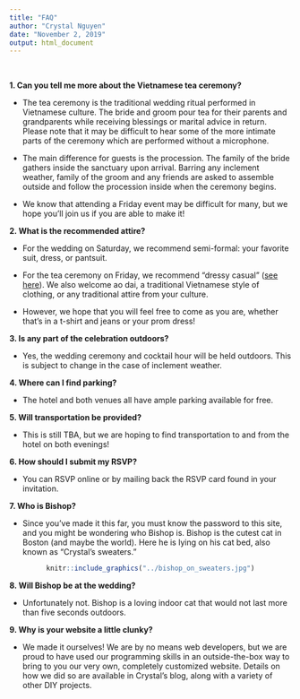 ```yaml
---
title: "FAQ"
author: "Crystal Nguyen"
date: "November 2, 2019"
output: html_document
---
```


<div align="left">
<br>

**1. Can you tell me more about the Vietnamese tea ceremony?**

<div class="nobullet">
* The tea ceremony is the traditional wedding ritual performed in Vietnamese culture. The bride and groom pour tea for their parents and grandparents while receiving blessings or marital advice in return. Please note that it may be difficult to hear some of the more intimate parts of the ceremony which are performed without a microphone.

* The main difference for guests is the procession. The family of the bride gathers inside the sanctuary upon arrival. Barring any inclement weather, family of the groom and any friends are asked to assemble outside and follow the procession inside when the ceremony begins. 

* We know that attending a Friday event may be difficult for many, but we hope you'll join us if you are able to make it!
</div>  

<!-- **1. What is a Vietnamese tea ceremony?** -->

<!-- <div class="nobullet"> -->
<!-- * The tea ceremony is the traditional wedding ritual performed in Vietnamese culture. The bride and groom pour tea for their parents and grandparents while receiving blessings or marital advice in return. Note that portions of the ceremony are meant to be quite intimate, and guests are usually unable to hear parts of what is spoken by the parents and grandparents.  -->
<!-- </div>   -->

<!-- **2. What should we do when we arrive at the tea ceremony?** -->

<!-- <div class="nobullet"> -->
<!-- * The family of the bride may gather inside the sanctuary upon arrival. Barring any inclement weather, family of the groom and any friends are asked to assemble outside and follow the procession inside when the ceremony begins. -->
<!-- </div> -->

<!-- **3. Where do we sit for the tea ceremony?** -->
<!-- <div class="nobullet"> -->
<!-- * The front row is reserved for immediate family members taking part in the ceremony. Otherwise, guests may take their seats wherever they like. -->
<!-- </div> -->

**2. What is the recommended attire?**

<div class="nobullet">
* For the wedding on Saturday, we recommend semi-formal: your favorite suit, dress, or pantsuit.

* For the tea ceremony on Friday, we recommend "dressy casual" ([see here](https://www.lifesavvy.com/2435/dress-code-guide-what-does-dressy-casual-mean/){target="_blank"}). We also welcome ao dai, a traditional Vietnamese style of clothing, or any  traditional attire from your culture.

* However, we hope that you will feel free to come as you are, whether that's in a t-shirt and jeans or your prom dress!
</div>

**3. Is any part of the celebration outdoors?**

<div class="nobullet">
* Yes, the wedding ceremony and cocktail hour will be held outdoors. This is subject to change in the case of inclement weather.
</div>

**4. Where can I find parking?**

<div class="nobullet">
* The hotel and both venues all have ample parking available for free.
</div>

**5. Will transportation be provided?**

<div class="nobullet">
* This is still TBA, but we are hoping to find transportation to and from the hotel on both evenings!
</div>


<!-- We are doing our best to accommodate as many +1s as we can, but please forgive us if we just don't have the space! Keep a look out for your forthcoming invitation to see if "and guest" is listed on the envelope. -->
<!-- **9. Can I bring a guest or my kids?** -->
<!-- <div class="nobullet"> -->
<!-- * If their name is on the inner envelope of the invitation, they are most certainly welcome! -->
<!-- </div> -->

**6. How should I submit my RSVP?**

<div class="nobullet">
* You can RSVP online or by mailing back the RSVP card found in your invitation.
</div>

**7. Who is Bishop?**

<div class="nobullet">
* Since you've made it this far, you must know the password to this site, and you might be wondering who Bishop is. Bishop is the cutest cat in Boston (and maybe the world). Here he is lying on his cat bed, also known as "Crystal's sweaters."
</div>

<center>
```r
knitr::include_graphics("../bishop_on_sweaters.jpg")
```

</div>

<div align="left">

**8. Will Bishop be at the wedding?**

<div class="nobullet">
* Unfortunately not. Bishop is a loving indoor cat that would not last more than five seconds outdoors.
</div>

**9. Why is your website a little clunky?**

<div class="nobullet">
* We made it ourselves! We are by no means web developers, but we are proud to have used our programming skills in an outside-the-box way to bring to you our very own, completely customized website. Details on how we did so are available in Crystal's blog, along with a variety of other DIY projects. 
</div>
</div>

<br>

<br>

<br>

<br>

<br>
